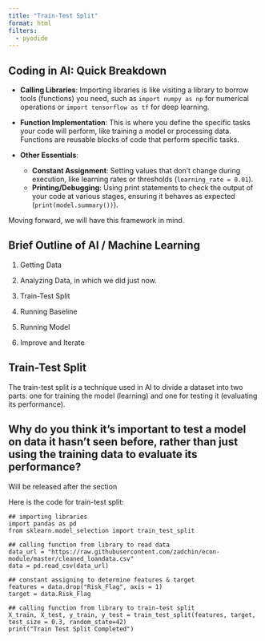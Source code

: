 ```yaml
---
title: "Train-Test Split"
format: html
filters:
  - pyodide
---
```


## Coding in AI: Quick Breakdown

- **Calling Libraries**: Importing libraries is like visiting a library to borrow tools (functions) you need, such as `import numpy as np` for numerical operations or `import tensorflow as tf` for deep learning.

- **Function Implementation**: This is where you define the specific tasks your code will perform, like training a model or processing data. Functions are reusable blocks of code that perform specific tasks.

- **Other Essentials**:
  - **Constant Assignment**: Setting values that don't change during execution, like learning rates or thresholds (`learning_rate = 0.01`).
  - **Printing/Debugging**: Using print statements to check the output of your code at various stages, ensuring it behaves as expected (`print(model.summary())`).

Moving forward, we will have this framework in mind.

## Brief Outline of AI / Machine Learning

1. Getting Data

2. Analyzing Data, in which we did just now.

3. Train-Test Split

4. Running Baseline

5. Running Model

6. Improve and Iterate

## Train-Test Split

The train-test split is a technique used in AI to divide a dataset into two parts: one for training the model (learning) and one for testing it (evaluating its performance).

::: {.callout-note collapse="true" appearance="simple"}

## Why do you think it's important to test a model on data it hasn’t seen before, rather than just using the training data to evaluate its performance?

Will be released after the section

:::


Here is the code for train-test split:

```pyodide-python
## importing libraries
import pandas as pd
from sklearn.model_selection import train_test_split

## calling function from library to read data
data_url = "https://raw.githubusercontent.com/zadchin/econ-module/master/cleaned_loandata.csv"
data = pd.read_csv(data_url)

## constant assigning to determine features & target
features = data.drop("Risk_Flag", axis = 1) 
target = data.Risk_Flag

## calling function from library to train-test split 
X_train, X_test, y_train, y_test = train_test_split(features, target, test_size = 0.3, random_state=42)
print("Train Test Split Completed")
```


$\,$

